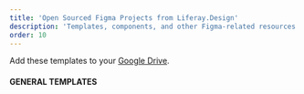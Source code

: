 ```yaml
---
title: 'Open Sourced Figma Projects from Liferay.Design'
description: 'Templates, components, and other Figma-related resources!'
order: 10
---
```



Add these templates to your [Google Drive](https://drive.google.com/open?id=0B1SRJOp79V4lcGRTTG9NNHpGRUk).

#### GENERAL TEMPLATES

<Grid columns="repeat( auto-fit, minmax(200px, 1fr) )" autoRows="auto" gap="1rem">
	<CardAsset
		letter
		title="Default Cover"
		preview="/images/templates/thumbnails/doc-default.png"
		link="https://fonts.google.com/specimen/Source+Sans+Pro"
	/>
	<CardAsset
		letter
		title="Document Sans Cover"
		preview="/images/templates/thumbnails/doc-coverless.png"
		link="https://fonts.google.com/specimen/Source+Han+Sans"
	/>
	<CardAsset
		letter
		title="Letterhead"
		preview="/images/templates/thumbnails/doc-letterhead.png"
		link="https://fonts.google.com/specimen/Source+Han+Sans"
	/>
	<CardAsset
		letter
		title="Training"
		preview="/images/templates/thumbnails/doc-training.png"
		link="https://fonts.google.com/specimen/Source+Han+Sans"
	/>
</Grid>

<br />
<br />
